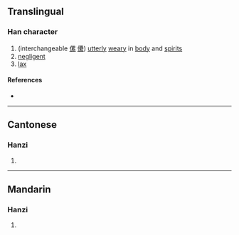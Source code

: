 {{character info/new}}
==Translingual==

===Han character===
{{Han char|rn=9|rad=人|as=12|sn=14|four=23293|canj=OIIF|ids=⿰亻絫}}

# (interchangeable [[傫]] [[儽]]) [[utterly]] [[weary]] in [[body]] and [[spirits]]
# [[negligent]]
# [[lax]]

====References====
* {{Han ref|kx=0118.051|hdz=10223.040|uh=348D|ud=13453}}

----

==Cantonese==

===Hanzi===
{{yue-hanzi|jyut=[[leoi5]]|y=leui5}}

# {{defn|lang=yue|sort=人12}}

----

==Mandarin==

===Hanzi===
{{cmn-hanzi|pin=[[léi]] ([[lei2]]), [[lěi]] ([[lei3]])|wg=lei<sup>2</sup>, lei<sup>3</sup>}}

# {{defn|lang=cmn|sort=人12}}